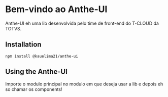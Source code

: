 
<Meta title="Docs/Quick Start" />

# Bem-vindo ao Anthe-UI

Anthe-UI eh uma lib desenvolvida pelo time de front-end do T-CLOUD da TOTVS.

## Installation
```
npm install @kauelima21/anthe-ui
```

## Using the Anthe-UI
Importe o modulo principal no modulo em que deseja usar a lib e depois eh so chamar os components!